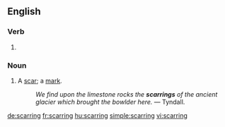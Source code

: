 ==English==

===Verb===
{{head|en}}

# {{present participle of|scar|lang=en}}

===Noun===
{{en-noun}}

# A [[scar]]; a [[mark]].
#: ''We find upon the limestone rocks the '''scarrings''' of the ancient glacier which brought the bowlder here.'' &mdash; Tyndall.

[[de:scarring]]
[[fr:scarring]]
[[hu:scarring]]
[[simple:scarring]]
[[vi:scarring]]